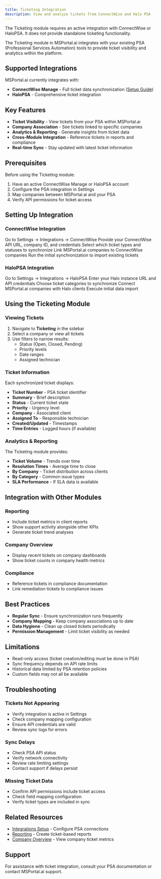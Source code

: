 ```yaml
---
title: Ticketing Integration
description: View and analyze tickets from ConnectWise and Halo PSA
---
```


<Note>
The Ticketing module requires an active integration with ConnectWise or HaloPSA. It does not provide standalone ticketing functionality.
</Note>

The Ticketing module in MSPortal.ai integrates with your existing PSA (Professional Services Automation) tools to provide ticket visibility and analytics within the platform.

## Supported Integrations

MSPortal.ai currently integrates with:
- **ConnectWise Manage** - Full ticket data synchronization ([Setup Guide](../integrations/enable-connectwise-integration))
- **HaloPSA** - Comprehensive ticket integration

## Key Features

- **Ticket Visibility** - View tickets from your PSA within MSPortal.ai
- **Company Association** - See tickets linked to specific companies
- **Analytics & Reporting** - Generate insights from ticket data
- **Cross-Module Integration** - Reference tickets in reports and compliance
- **Real-time Sync** - Stay updated with latest ticket information

## Prerequisites

Before using the Ticketing module:
1. Have an active ConnectWise Manage or HaloPSA account
2. Configure the PSA integration in Settings
3. Map companies between MSPortal.ai and your PSA
4. Verify API permissions for ticket access

## Setting Up Integration

### ConnectWise Integration

<Steps>
  <Step title="Navigate to Settings">
    Go to Settings → Integrations → ConnectWise
  </Step>
  <Step title="Enter API Credentials">
    Provide your ConnectWise API URL, company ID, and credentials
  </Step>
  <Step title="Configure Sync Settings">
    Select which ticket types and statuses to synchronize
  </Step>
  <Step title="Map Companies">
    Link MSPortal.ai companies to ConnectWise companies
  </Step>
  <Step title="Initial Sync">
    Run the initial synchronization to import existing tickets
  </Step>
</Steps>

### HaloPSA Integration

<Steps>
  <Step title="Navigate to Settings">
    Go to Settings → Integrations → HaloPSA
  </Step>
  <Step title="API Configuration">
    Enter your Halo instance URL and API credentials
  </Step>
  <Step title="Select Data Types">
    Choose ticket categories to synchronize
  </Step>
  <Step title="Company Mapping">
    Connect MSPortal.ai companies with Halo clients
  </Step>
  <Step title="Synchronize">
    Execute initial data import
  </Step>
</Steps>

## Using the Ticketing Module

### Viewing Tickets

1. Navigate to **Ticketing** in the sidebar
2. Select a company or view all tickets
3. Use filters to narrow results:
   - Status (Open, Closed, Pending)
   - Priority levels
   - Date ranges
   - Assigned technician

### Ticket Information

Each synchronized ticket displays:
- **Ticket Number** - PSA ticket identifier
- **Summary** - Brief description
- **Status** - Current ticket state
- **Priority** - Urgency level
- **Company** - Associated client
- **Assigned To** - Responsible technician
- **Created/Updated** - Timestamps
- **Time Entries** - Logged hours (if available)

### Analytics & Reporting

The Ticketing module provides:
- **Ticket Volume** - Trends over time
- **Resolution Times** - Average time to close
- **By Company** - Ticket distribution across clients
- **By Category** - Common issue types
- **SLA Performance** - If SLA data is available

## Integration with Other Modules

### Reporting
- Include ticket metrics in client reports
- Show support activity alongside other KPIs
- Generate ticket trend analyses

### Company Overview
- Display recent tickets on company dashboards
- Show ticket counts in company health metrics

### Compliance
- Reference tickets in compliance documentation
- Link remediation tickets to compliance issues

## Best Practices

- **Regular Sync** - Ensure synchronization runs frequently
- **Company Mapping** - Keep company associations up to date
- **Data Hygiene** - Clean up closed tickets periodically
- **Permission Management** - Limit ticket visibility as needed

## Limitations

- Read-only access (ticket creation/editing must be done in PSA)
- Sync frequency depends on API rate limits
- Historical data limited by PSA retention policies
- Custom fields may not all be available

## Troubleshooting

### Tickets Not Appearing
- Verify integration is active in Settings
- Check company mapping configuration
- Ensure API credentials are valid
- Review sync logs for errors

### Sync Delays
- Check PSA API status
- Verify network connectivity
- Review rate limiting settings
- Contact support if delays persist

### Missing Ticket Data
- Confirm API permissions include ticket access
- Check field mapping configuration
- Verify ticket types are included in sync

## Related Resources

- [Integrations Setup](../integrations/index) - Configure PSA connections
- [Reporting](../reporting/index) - Create ticket-based reports
- [Company Overview](../company-overview/index) - View company ticket metrics

## Support

For assistance with ticket integration, consult your PSA documentation or contact MSPortal.ai support.